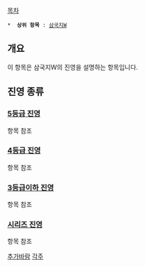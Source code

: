 [[목차]]

 *  '''상위 항목''' : [[삼국지W]]

== 개요 ==

이 항목은 삼국지W의 진영을 설명하는 항목입니다.

== 진영 종류 ==

=== [[삼국지W/진영/5등급 진영|5등급 진영]] ===

항목 참조

=== [[삼국지W/진영/4등급 진영|4등급 진영]] ===

항목 참조

=== [[삼국지W/진영/3등급이하 진영|3등급이하 진영]] ===

항목 참조

=== [[삼국지W/진영/시리즈 진영|시리즈 진영]] ===

항목 참조

[[추가바람]]
[[각주]]
